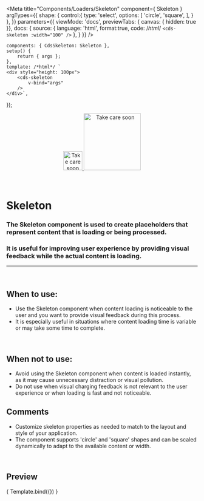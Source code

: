 
<Meta
	title="Components/Loaders/Skeleton"
	component={ Skeleton }
	argTypes={{
		shape: {
			control:{
				type: 'select',
				options: [
					'circle',
					'square',
				],
			}
		},
	}}
	parameters={{
		viewMode: 'docs',
		previewTabs: { canvas: { hidden: true }},
		docs: {
			source: {
				language: 'html',
				format:true,
				code: /*html*/
				`
					<cds-skeleton
						:width="100"
					/>
				`
			},
		}
	}}
/>

	components: { CdsSkeleton: Skeleton },
	setup() {
		return { args };
	},
	template: /*html*/ `
	<div style="height: 100px">
		<cds-skeleton
			v-bind="args"
		/>
	</div>`,
});

<div align="center" style={{display: 'flex'}}>
    <a href="https://rahulaher.netlify.app">
        <img src="https://rahulaher.netlify.app/img/logo/glyph-black-colored.svg" alt="Take care soon" width="50" />
        <img src="https://rahulaher.netlify.app/img/logo/word-black-colored.svg" alt="Take care soon" width="150" />
    </a>
</div>

<br />
<br />

# Skeleton

### The Skeleton component is used to create placeholders that represent content that is loading or being processed.
### It is useful for improving user experience by providing visual feedback while the actual content is loading.
---
<br />

## When to use:
- Use the Skeleton component when content loading is noticeable
to the user and you want to provide visual feedback during this process.
- It is especially useful in situations where content loading time is
variable or may take some time to complete.

<br />

## When not to use:
- Avoid using the Skeleton component when content is loaded
instantly, as it may cause unnecessary distraction or visual pollution.
- Do not use when visual charging feedback is not relevant to the
user experience or when loading is fast and not noticeable.


## Comments
- Customize skeleton properties as needed to match
to the layout and style of your application.
- The component supports 'circle' and 'square' shapes and can be scaled
dynamically to adapt to the available content or width.

<br />

## Preview

<Canvas>
	<Story
		name="Skeleton"
		args={{
			width: "100"
		}}
	>
		{ Template.bind({}) }
	</Story>
</Canvas>

<ArgsTable story="Skeleton" />